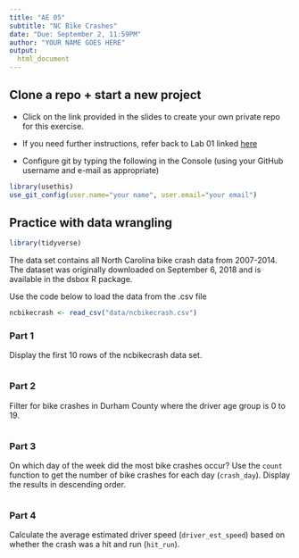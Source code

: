 ---
title: "AE 05"
subtitle: "NC Bike Crashes"
date: "Due: September 2, 11:59PM"
author: "YOUR NAME GOES HERE"
output: 
  html_document
---

## Clone a repo + start a new project

- Click on the link provided in the slides to create your own private repo for 
this exercise.

- If you need further instructions, refer back to Lab 01 linked
[here](https://www2.stat.duke.edu/courses/Fall20/sta199.001/labs/lab-01-post.html)

- Configure git by typing the following in the Console (using your GitHub
username and e-mail as appropriate)

```{r eval=FALSE}
library(usethis)
use_git_config(user.name="your name", user.email="your email")
```

## Practice with data wrangling

```{r load-packages, warning = FALSE, message = FALSE}
library(tidyverse)
```

The data set contains all North Carolina bike crash data from 2007-2014. The 
dataset was originally downloaded on September 6, 2018 and is available in the 
dsbox R package. 

Use the code below to load the data from the .csv file

```{r load-data, warning = FALSE, message = FALSE}
ncbikecrash <- read_csv("data/ncbikecrash.csv")
```

### Part 1

Display the first 10 rows of the ncbikecrash data set.

```{r}

```


### Part 2 

Filter for bike crashes in Durham County where the driver age group is 0 to 19.

```{r}

```

### Part 3

On which day of the week did the most bike crashes occur? Use the `count` 
function to get the number of bike crashes for each day (`crash_day`). Display 
the results in descending order.

```{r}

```

### Part 4

Calculate the average estimated driver speed (`driver_est_speed`) based on 
whether the crash was a hit and run (`hit_run`).

```{r}

```